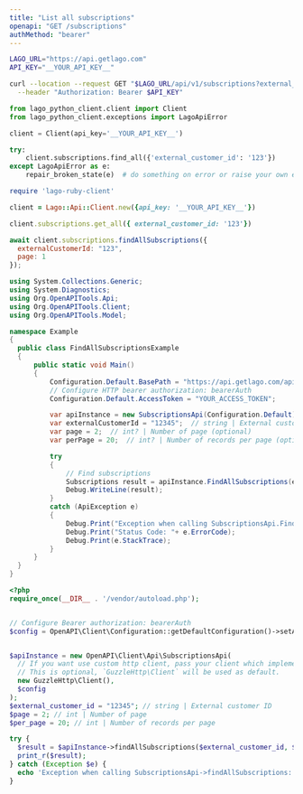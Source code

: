 ```yaml
---
title: "List all subscriptions"
openapi: "GET /subscriptions"
authMethod: "bearer"
---
```


<RequestExample>

```bash cURL
LAGO_URL="https://api.getlago.com"
API_KEY="__YOUR_API_KEY__"

curl --location --request GET "$LAGO_URL/api/v1/subscriptions?external_customer_id=123&plan_code=starter&status[]=pending" \
  --header "Authorization: Bearer $API_KEY"
```

```python Python
from lago_python_client.client import Client
from lago_python_client.exceptions import LagoApiError

client = Client(api_key='__YOUR_API_KEY__')

try:
    client.subscriptions.find_all({'external_customer_id': '123'})
except LagoApiError as e:
    repair_broken_state(e)  # do something on error or raise your own exception
```

```ruby Ruby
require 'lago-ruby-client'

client = Lago::Api::Client.new({api_key: '__YOUR_API_KEY__'})

client.subscriptions.get_all({ external_customer_id: '123'})
```

```js Javascript
await client.subscriptions.findAllSubscriptions({
  externalCustomerId: "123",
  page: 1
});
```

```csharp C#
using System.Collections.Generic;
using System.Diagnostics;
using Org.OpenAPITools.Api;
using Org.OpenAPITools.Client;
using Org.OpenAPITools.Model;

namespace Example
{
  public class FindAllSubscriptionsExample
  {
      public static void Main()
      {
          Configuration.Default.BasePath = "https://api.getlago.com/api/v1";
          // Configure HTTP bearer authorization: bearerAuth
          Configuration.Default.AccessToken = "YOUR_ACCESS_TOKEN";

          var apiInstance = new SubscriptionsApi(Configuration.Default);
          var externalCustomerId = "12345";  // string | External customer ID
          var page = 2;  // int? | Number of page (optional)
          var perPage = 20;  // int? | Number of records per page (optional)

          try
          {
              // Find subscriptions
              Subscriptions result = apiInstance.FindAllSubscriptions(externalCustomerId, page, perPage);
              Debug.WriteLine(result);
          }
          catch (ApiException e)
          {
              Debug.Print("Exception when calling SubscriptionsApi.FindAllSubscriptions: " + e.Message );
              Debug.Print("Status Code: "+ e.ErrorCode);
              Debug.Print(e.StackTrace);
          }
      }
  }
}
```

```php PHP
<?php
require_once(__DIR__ . '/vendor/autoload.php');


// Configure Bearer authorization: bearerAuth
$config = OpenAPI\Client\Configuration::getDefaultConfiguration()->setAccessToken('YOUR_ACCESS_TOKEN');


$apiInstance = new OpenAPI\Client\Api\SubscriptionsApi(
  // If you want use custom http client, pass your client which implements `GuzzleHttp\ClientInterface`.
  // This is optional, `GuzzleHttp\Client` will be used as default.
  new GuzzleHttp\Client(),
  $config
);
$external_customer_id = "12345"; // string | External customer ID
$page = 2; // int | Number of page
$per_page = 20; // int | Number of records per page

try {
  $result = $apiInstance->findAllSubscriptions($external_customer_id, $page, $per_page);
  print_r($result);
} catch (Exception $e) {
  echo 'Exception when calling SubscriptionsApi->findAllSubscriptions: ', $e->getMessage(), PHP_EOL;
}
```

</RequestExample>


